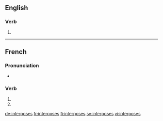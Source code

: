 {{also|interposés}}
==English==

===Verb===
{{head|en|verb form}}

# {{en-third-person singular of|interpose}}

----

==French==

===Pronunciation===
* {{homophones|lang=fr|interpose|interposent}}

===Verb===
{{fr-verb-form}}

# {{inflection of|interposer||2|s|pres|indc|lang=fr}}
# {{inflection of|interposer||2|s|pres|subj|lang=fr}}

[[de:interposes]]
[[fr:interposes]]
[[fi:interposes]]
[[sv:interposes]]
[[vi:interposes]]